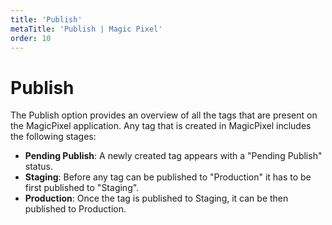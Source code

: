 ---
title: 'Publish'
metaTitle: 'Publish | Magic Pixel'
order: 10
---

# Publish

The Publish option provides an overview of all the tags that are present on the MagicPixel application. Any tag that is created in MagicPixel includes the following stages:

- **Pending Publish**: A newly created tag appears with a "Pending Publish" status. 
- **Staging**: Before any tag can be published to "Production" it has to be first published to "Staging".
- **Production**: Once the tag is published to Staging, it can be then published to Production.
